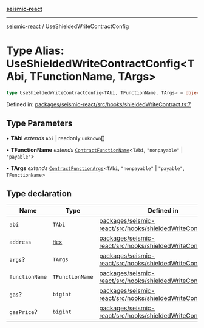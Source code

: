[**seismic-react**](/seismic-react/README.mdx)

---

[seismic-react](/seismic-react/globals.mdx) / UseShieldedWriteContractConfig

# Type Alias: UseShieldedWriteContractConfig\<TAbi, TFunctionName, TArgs\>

```ts
type UseShieldedWriteContractConfig<TAbi, TFunctionName, TArgs> = object
```

Defined in: [packages/seismic-react/src/hooks/shieldedWriteContract.ts:7](https://github.com/SeismicSystems/seismic-client/blob/9fcfa5c0984a89e84539dc512bd70bb63c77e3ef/packages/seismic-react/src/hooks/shieldedWriteContract.ts#L7)

## Type Parameters

• **TAbi** _extends_ `Abi` \| readonly `unknown`[]

• **TFunctionName** _extends_ [`ContractFunctionName`](https://github.com/wevm/viem)\<`TAbi`, `"nonpayable"` \| `"payable"`\>

• **TArgs** _extends_ [`ContractFunctionArgs`](https://github.com/wevm/viem)\<`TAbi`, `"nonpayable"` \| `"payable"`, `TFunctionName`\>

## Type declaration

| Name                                     | Type                                  | Defined in                                                                                                                                                                                                                   |
| ---------------------------------------- | ------------------------------------- | ---------------------------------------------------------------------------------------------------------------------------------------------------------------------------------------------------------------------------- |
| <a id="abi"></a> `abi`                   | `TAbi`                                | [packages/seismic-react/src/hooks/shieldedWriteContract.ts:17](https://github.com/SeismicSystems/seismic-client/blob/9fcfa5c0984a89e84539dc512bd70bb63c77e3ef/packages/seismic-react/src/hooks/shieldedWriteContract.ts#L17) |
| <a id="address"></a> `address`           | [`Hex`](https://github.com/wevm/viem) | [packages/seismic-react/src/hooks/shieldedWriteContract.ts:16](https://github.com/SeismicSystems/seismic-client/blob/9fcfa5c0984a89e84539dc512bd70bb63c77e3ef/packages/seismic-react/src/hooks/shieldedWriteContract.ts#L16) |
| <a id="args"></a> `args`?                | `TArgs`                               | [packages/seismic-react/src/hooks/shieldedWriteContract.ts:19](https://github.com/SeismicSystems/seismic-client/blob/9fcfa5c0984a89e84539dc512bd70bb63c77e3ef/packages/seismic-react/src/hooks/shieldedWriteContract.ts#L19) |
| <a id="functionname"></a> `functionName` | `TFunctionName`                       | [packages/seismic-react/src/hooks/shieldedWriteContract.ts:18](https://github.com/SeismicSystems/seismic-client/blob/9fcfa5c0984a89e84539dc512bd70bb63c77e3ef/packages/seismic-react/src/hooks/shieldedWriteContract.ts#L18) |
| <a id="gas"></a> `gas`?                  | `bigint`                              | [packages/seismic-react/src/hooks/shieldedWriteContract.ts:20](https://github.com/SeismicSystems/seismic-client/blob/9fcfa5c0984a89e84539dc512bd70bb63c77e3ef/packages/seismic-react/src/hooks/shieldedWriteContract.ts#L20) |
| <a id="gasprice"></a> `gasPrice`?        | `bigint`                              | [packages/seismic-react/src/hooks/shieldedWriteContract.ts:21](https://github.com/SeismicSystems/seismic-client/blob/9fcfa5c0984a89e84539dc512bd70bb63c77e3ef/packages/seismic-react/src/hooks/shieldedWriteContract.ts#L21) |
